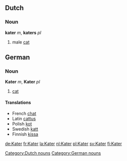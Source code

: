 ==Dutch==
===Noun===
[[Category:Dutch nouns]]
'''kater''' ''m'', '''katers''' ''pl''
# male [[cat]]

==German==
===Noun===
[[Category:German nouns]]
'''Kater''' ''m'', '''Kater''' ''pl''
#[[cat]]

==== Translations ====
* French [[chat]]
* Latin [[cattus]]
* Polish [[kot]]
* Swedish [[katt]]
* Finnish [[kissa]]

[[de:Kater]]
[[fr:Kater]]
[[la:Kater]]
[[nl:Kater]]
[[pl:Kater]]
[[sv:Kater]]
[[fi:Kater]]